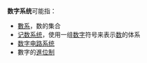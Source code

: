'''数字系统'''可能指：
* [[數系|數系]]，数的集合
* [[记数系统|记数系统]]，使用一组[[数字|数字]]符号来表示[[数_(数学)|数]]的体系
* [[数字电路|数字电路系统]]
*數字的[[進位制|進位制]]
{{disambig|Cat=四字消歧义}}